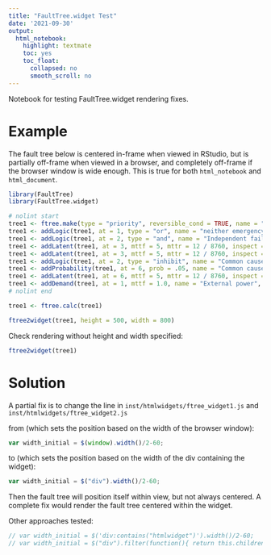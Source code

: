 ```yaml
---
title: "FaultTree.widget Test"
date: '2021-09-30'
output:
  html_notebook:
    highlight: textmate
    toc: yes
    toc_float:
      collapsed: no
      smooth_scroll: no
---
```


Notebook for testing FaultTree.widget rendering fixes.

# Example

The fault tree below is centered in-frame when viewed in RStudio, but is partially off-frame when viewed in a browser, and completely off-frame if the browser window is wide enough. This is true for both `html_notebook` and `html_document`.

```r
library(FaultTree)
library(FaultTree.widget)

# nolint start
tree1 <- ftree.make(type = "priority", reversible_cond = TRUE, name = "Site power loss")
tree1 <- addLogic(tree1, at = 1, type = "or", name = "neither emergency", name2 = "generator operable")
tree1 <- addLogic(tree1, at = 2, type = "and", name = "Independent failure", name2 = "of generators")
tree1 <- addLatent(tree1, at = 3, mttf = 5, mttr = 12 / 8760, inspect = 1 / 26, name = "e-gen set fails")
tree1 <- addLatent(tree1, at = 3, mttf = 5, mttr = 12 / 8760, inspect = 1 / 26, name = "e-gen set fails")
tree1 <- addLogic(tree1, at = 2, type = "inhibit", name = "Common cause", name2 = "failure of generators")
tree1 <- addProbability(tree1, at = 6, prob = .05, name = "Common cause", name2 = "beta factor")
tree1 <- addLatent(tree1, at = 6, mttf = 5, mttr = 12 / 8760, inspect = 1 / 26, name = "e-gen set fails")
tree1 <- addDemand(tree1, at = 1, mttf = 1.0, name = "External power", name2 = "interruption")
# nolint end

tree1 <- ftree.calc(tree1)

ftree2widget(tree1, height = 500, width = 800)
```

Check rendering without height and width specified:

```r
ftree2widget(tree1)
```

# Solution

A partial fix is to change the line in `inst/htmlwidgets/ftree_widget1.js` and `inst/htmlwidgets/ftree_widget2.js`

from (which sets the position based on the width of the browser window):

```javascript
var width_initial = $(window).width()/2-60;
```

to (which sets the position based on the width of the div containing the widget):

```javascript
var width_initial = $("div").width()/2-60;
```

Then the fault tree will position itself within view, but not always centered. A complete fix would render the fault tree centered within the widget.

Other approaches tested:

```javascript
// var width_initial = $('div:contains("htmlwidget")').width()/2-60;
// var width_initial = $("div").filter(function(){ return this.children.length === 0; }).width()/2-60;
```
